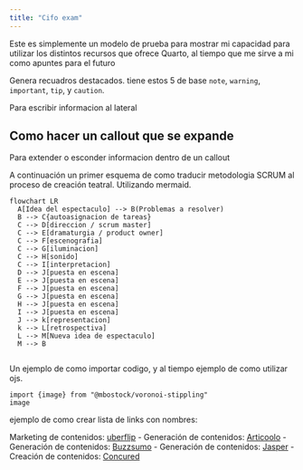 ```yaml
---
title: "Cifo exam"
---
```


Este es simplemente un modelo de prueba para mostrar mi capacidad para utilizar los distintos recursos que ofrece Quarto, al tiempo que me sirve a mi como apuntes para el futuro 


::: {.callout-note}
Genera recuadros destacados. tiene estos 5 de base
`note`, `warning`, `important`, `tip`, y `caution`.
:::

::: {.column-margin}
Para escribir informacion al lateral
:::


::: {.callout-caution collapse="true"}
## Como hacer un callout que se expande

Para extender o esconder informacion dentro de un callout
:::

A continuación un primer esquema de como traducir metodologia SCRUM al proceso de creación teatral. Utilizando mermaid.

```mermaid
flowchart LR
  A[Idea del espectaculo] --> B(Problemas a resolver)
  B --> C{autoasignacion de tareas}
  C --> D[direccion / scrum master]
  C --> E[dramaturgia / product owner]
  C --> F[escenografia]
  C --> G[iluminacion]
  C --> H[sonido]
  C --> I[interpretacion]
  D --> J[puesta en escena]
  E --> J[puesta en escena]
  F --> J[puesta en escena]
  G --> J[puesta en escena]
  H --> J[puesta en escena]
  I --> J[puesta en escena]
  J --> k[representacion]
  k --> L[retrospectiva]
  L --> M[Nueva idea de espectaculo]
  M --> B
  
  ```


Un ejemplo de como importar codigo, y al tiempo ejemplo de como utilizar ojs.

```ojs
import {image} from "@mbostock/voronoi-stippling"
image
```

ejemplo de como crear lista de links con nombres:

 Marketing de contenidos: [uberflip](<https://www.uberflip.com/>)
- Generación de contenidos: [Articoolo](http://articoolo.com/)
- Generación de contenidos: [Buzzsumo](https://buzzsumo.com/)
- Generación de contenidos: [Jasper](https://www.jasper.ai/)
- Creación de contenidos: [Concured](https://concured.com/)